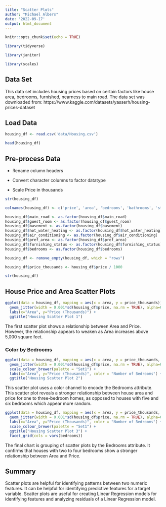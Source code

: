 ```yaml
---
title: "Scatter Plots"
author: "Michael Albers"
date: '2022-09-17'
output: html_document
---
```


```r
knitr::opts_chunk$set(echo = TRUE)
```


```r
library(tidyverse)
```

```r
library(janitor)
```


```r
library(scales)
```



## Data Set

This data set includes housing prices based on certain factors like house area, bedrooms, furnished, nearness to main road. The data set was downloaded from: https://www.kaggle.com/datasets/yasserh/housing-prices-dataset



## Load Data

```r
housing_df <- read.csv('data/Housing.csv')
```

```r
head(housing_df)
```



## Pre-process Data


- Rename column headers

- Convert character columns to factor datatype

- Scale Price in thousands



```r
str(housing_df)
```


```r
colnames(housing_df) <- c('price', 'area', 'bedrooms', 'bathrooms', 'stories', 'main_road', 'guest_room', 'basement', 'hot_water_heating', 'air_conditioning', 'parking', 'pref_area', 'furnishing_status')
```


```r
housing_df$main_road <- as.factor(housing_df$main_road)
housing_df$guest_room <- as.factor(housing_df$guest_room)
housing_df$basement <- as.factor(housing_df$basement)
housing_df$hot_water_heating <- as.factor(housing_df$hot_water_heating)
housing_df$air_conditioning <- as.factor(housing_df$air_conditioning)
housing_df$pref_area <- as.factor(housing_df$pref_area)
housing_df$furnishing_status <- as.factor(housing_df$furnishing_status)
housing_df$bedrooms <- as.factor(housing_df$bedrooms)
```


```r
housing_df <- remove_empty(housing_df, which = "rows")
```


```r
housing_df$price_thousands <- housing_df$price / 1000
```


```r
str(housing_df)
```



## House Price and Area Scatter Plots


```r
ggplot(data = housing_df, mapping = aes(x = area, y = price_thousands)) +
  geom_jitter(width = 0.001*sd(housing_df$price, na.rm = TRUE), alpha=0.5, color='blue') +
  labs(x="Area", y="Price (Thousands)") +
  ggtitle("Housing Scatter Plot 1")
```



The first scatter plot shows a relationship between Area and Price.  However, the relationship appears to weaken as Area increases above 5,000 square feet.


### Color by Bedrooms


```r
ggplot(data = housing_df, mapping = aes(x = area, y = price_thousands, colour = bedrooms)) +
  geom_jitter(width = 0.001*sd(housing_df$price, na.rm = TRUE), alpha=0.65) +
  scale_colour_brewer(palette = "Set1") +
  labs(x="Area", y="Price (Thousands)", color = "Number of Bedrooms") + 
  ggtitle("Housing Scatter Plot 2")
```


This scatter plot uses a color channel to encode the Bedrooms attribute.  This scatter plot reveals a stronger relationship between house area and price for one to three-bedroom homes, as opposed to houses with five and six bedrooms which appear more random.


```r
ggplot(data = housing_df, mapping = aes(x = area, y = price_thousands, colour = bedrooms)) +
  geom_jitter(width = 0.001*sd(housing_df$price, na.rm = TRUE), alpha=0.65) +
  labs(x="Area", y="Price (Thousands)", color = "Number of Bedrooms") + 
  scale_colour_brewer(palette = "Set1") +
  ggtitle("Housing Scatter Plot 3") +
  facet_grid(cols = vars(bedrooms))
```


The final chart is grouping of scatter plots by the Bedrooms attribute.  It confirms that houses with two to four bedrooms show a stronger relationship between Area and Price.



## Summary

Scatter plots are helpful for identifying patterns between two numeric features. It can be helpful for identifying predictive features for a target variable.  Scatter plots are useful for creating Linear Regression models for identifying features and analyzing residuals of a Linear Regression model.




